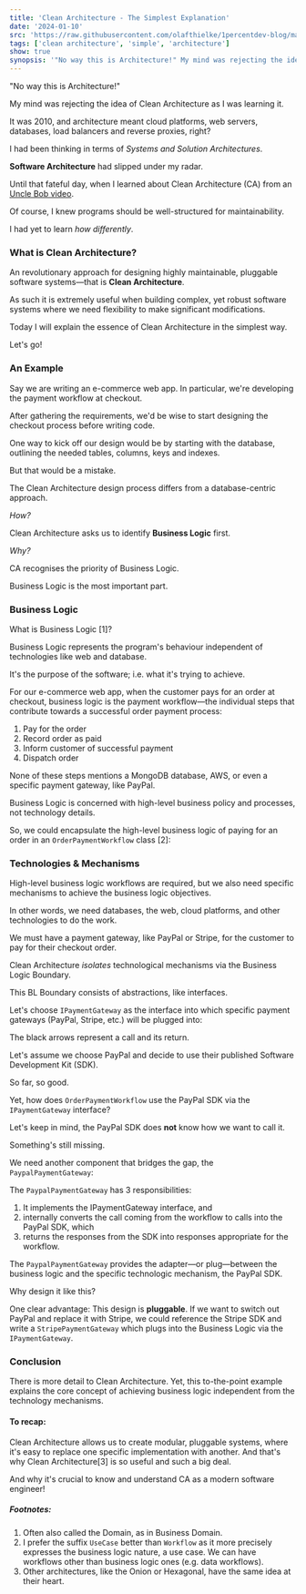 ```yaml
---
title: 'Clean Architecture - The Simplest Explanation'
date: '2024-01-10'
src: 'https://raw.githubusercontent.com/olafthielke/1percentdev-blog/main/2024/01/10/feature-clean-architecture-the-simplest-explanation.png'
tags: ['clean architecture', 'simple', 'architecture']
show: true
synopsis: '"No way this is Architecture!" My mind was rejecting the idea of Clean Architecture as I was learning it. It was 2010, and architecture meant cloud platforms, web servers, databases, load balancers an'
---
```


"No way this is Architecture!"

My mind was rejecting the idea of Clean Architecture as I was learning it.

It was 2010, and architecture meant cloud platforms, web servers, databases, load balancers and reverse proxies, right?

I had been thinking in terms of *Systems and Solution Architectures*.

**Software Architecture** had slipped under my radar.

Until that fateful day, when I learned about Clean Architecture (CA) from an <a href="https://cleancoders.com/" target="_blank">Uncle Bob video</a>.

Of course, I knew programs should be well-structured for maintainability.

I had yet to learn *how differently*.

### What is Clean Architecture?
An revolutionary approach for designing highly maintainable, pluggable software systems—that is **Clean Architecture**. 

As such it is extremely useful when building complex, yet robust software systems where we need flexibility to make significant modifications. 

Today I will explain the essence of Clean Architecture in the simplest way.

Let's go!

### An Example
Say we are writing an e-commerce web app. In particular, we're developing the payment workflow at checkout.

After gathering the requirements, we'd be wise to start designing the checkout process before writing code.

One way to kick off our design would be by starting with the database, outlining the needed tables, columns, keys and indexes.

But that would be a mistake.

The Clean Architecture design process differs from a database-centric approach.

*How?*

Clean Architecture asks us to identify **Business Logic** first.

*Why?*

CA recognises the priority of Business Logic.

Business Logic is the most important part.

### Business Logic
What is Business Logic [1]?

Business Logic represents the program's behaviour independent of technologies like web and database.

It's the purpose of the software; i.e. what it's trying to achieve.

For our e-commerce web app, when the customer pays for an order at checkout, business logic is the payment workflow—the individual steps that contribute towards a successful order payment process:

1. Pay for the order
2. Record order as paid
3. Inform customer of successful payment
4. Dispatch order

None of these steps mentions a MongoDB database, AWS, or even a specific payment gateway, like PayPal.

Business Logic is concerned with high-level business policy and processes, not technology details.

So, we could encapsulate the high-level business logic of paying for an order in an `OrderPaymentWorkflow` class [2]:

<CustomImage src="https://raw.githubusercontent.com/olafthielke/1percentdev-blog/main/2024/01/10/ca-simplest-1.png" alt="OrderPaymentWorkflow class" />

### Technologies & Mechanisms
High-level business logic workflows are required, but we also need specific mechanisms to achieve the business logic objectives.

In other words, we need databases, the web, cloud platforms, and other technologies to do the work.

We must have a payment gateway, like PayPal or Stripe, for the customer to pay for their checkout order.

Clean Architecture *isolates* technological mechanisms via the Business Logic Boundary.

This BL Boundary consists of abstractions, like interfaces.

Let's choose `IPaymentGateway` as the interface into which specific payment gateways (PayPal, Stripe, etc.) will be plugged into:

<CustomImage src="https://raw.githubusercontent.com/olafthielke/1percentdev-blog/main/2024/01/10/ca-simplest-2.png" alt="IPaymentGateway interface" />

The black arrows represent a call and its return.

Let's assume we choose PayPal and decide to use their published Software Development Kit (SDK).

So far, so good.

Yet, how does `OrderPaymentWorkflow` use the PayPal SDK via the `IPaymentGateway` interface?

Let's keep in mind, the PayPal SDK does **not** know how we want to call it.

<CustomImage src="https://raw.githubusercontent.com/olafthielke/1percentdev-blog/main/2024/01/10/ca-simplest-3.png" alt="PayPal SDK" />

Something's still missing.

We need another component that bridges the gap, the `PaypalPaymentGateway`:

<CustomImage src="https://raw.githubusercontent.com/olafthielke/1percentdev-blog/main/2024/01/10/ca-simplest-4.png" alt="PaypalPaymentGateway" />

The `PaypalPaymentGateway` has 3 responsibilities:

1. It implements the IPaymentGateway interface, and
2. internally converts the call coming from the workflow to calls into the PayPal SDK, which
3. returns the responses from the SDK into responses appropriate for the workflow.

The `PaypalPaymentGateway` provides the adapter—or plug—between the business logic and the specific technologic mechanism, the PayPal SDK.

Why design it like this?

One clear advantage: This design is **pluggable**. If we want to switch out PayPal and replace it with Stripe, we could reference the Stripe SDK and write a `StripePaymentGateway` which plugs into the Business Logic via the `IPaymentGateway`.

### Conclusion
There is more detail to Clean Architecture. Yet, this to-the-point example explains the core concept of achieving business logic independent from the technology mechanisms.

#### To recap:
Clean Architecture allows us to create modular, pluggable systems, where it's easy to replace one specific implementation with another.
And that's why Clean Architecture[3] is so useful and such a big deal.

And why it's crucial to know and understand CA as a modern software engineer!

##### Footnotes: 
1. Often also called the Domain, as in Business Domain.
2. I prefer the suffix `UseCase` better than `Workflow` as it more precisely expresses the business logic nature, a use case. We can have workflows other than business logic ones (e.g. data workflows).
3. Other architectures, like the Onion or Hexagonal, have the same idea at their heart.